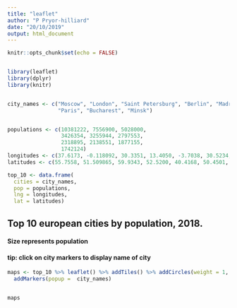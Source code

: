 ```yaml
---
title: "leaflet"
author: "P Pryor-hilliard"
date: "20/10/2019"
output: html_document
---
```


  
  
  
```r
knitr::opts_chunk$set(echo = FALSE)


library(leaflet)
library(dplyr)
library(knitr)


city_names <- c("Moscow", "London", "Saint Petersburg", "Berlin", "Madrid", "Kyiv", "Rome",
                "Paris", "Bucharest", "Minsk")


populations <- c(10381222, 7556900, 5028000,
                 3426354, 3255944, 2797553,
                 2318895, 2138551, 1877155,
                 1742124)
longitudes <- c(37.6173, -0.118092, 30.3351, 13.4050, -3.7038, 30.5234, 12.4964, 2.3522, 26.1025,  27.5590)
latitudes <- c(55.7558, 51.509865, 59.9343, 52.5200, 40.4168, 50.4501, 41.9028, 48.8566, 44.4268, 53.9006)

top_10 <- data.frame(
  cities = city_names,
  pop = populations,
  lng = longitudes,
  lat = latitudes)

```

## Top 10 european cities by population, 2018.

#### Size represents population
#### tip: click on city markers to display name of city




```r

maps <- top_10 %>% leaflet() %>% addTiles() %>% addCircles(weight = 1, radius = sqrt(top_10$pop)*70) %>%
  addMarkers(popup =  city_names)


maps


```